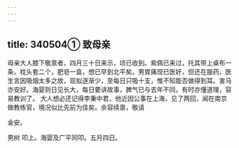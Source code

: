 ```yaml
---
---
---
```

title: 340504① 致母亲
---




母亲大人膝下敬禀者，四月三十日来示，顷已收到。紫佩已来过，托其带上桌布一条，枕头套二个，肥皂一盒，想已早到北平矣。男胃痛现已医好，但还在服药，医生言因吸烟太多之故，现拟逐渐少，至每日只吸十支，惟不知能否做得到耳。害马亦安好。海婴则日见长大，每日要讲故事，脾气已与去年不同，有时亦懂道理，容易教训了。 大人想必还记得李秉中君，他近因公事在上海，见了两回，闻在南京做教练官，境况似比先前为佳矣。余容续禀，敬请

金安。

男树 叩上。海婴及广平同叩。五月四日。